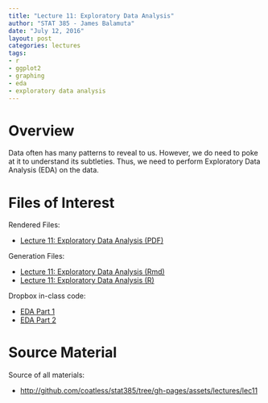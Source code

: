 ```yaml
---
title: "Lecture 11: Exploratory Data Analysis"
author: "STAT 385 - James Balamuta"
date: "July 12, 2016"
layout: post
categories: lectures
tags: 
- r
- ggplot2
- graphing
- eda
- exploratory data analysis
---
```


# Overview

Data often has many patterns to reveal to us. However, we do need to poke at it
to understand its subtleties. Thus, we need to perform Exploratory Data Analysis
(EDA) on the data. 

# Files of Interest 

Rendered Files:

* [Lecture 11: Exploratory Data Analysis (PDF)](/assets/lectures/lec11/lec11-exploratory-data-analysis.pdf)

Generation Files:

* [Lecture 11: Exploratory Data Analysis (Rmd)](/assets/lectures/lec11/lec11-exploratory-data-analysis.Rmd)
* [Lecture 11: Exploratory Data Analysis (R)](/assets/lectures/lec11/lec11-exploratory-data-analysis.R)

Dropbox in-class code:

* [EDA Part 1](https://dl.dropboxusercontent.com/u/72159608/stat385/eda_demo.R?dl=0)
* [EDA Part 2](https://dl.dropboxusercontent.com/u/72159608/stat385/eda_part2.R?dl=0)

# Source Material

Source of all materials: 

* <http://github.com/coatless/stat385/tree/gh-pages/assets/lectures/lec11>

